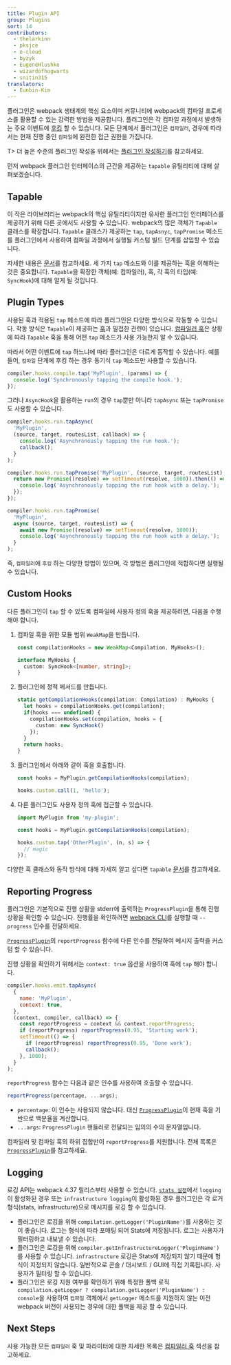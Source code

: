 ```yaml
---
title: Plugin API
group: Plugins
sort: 14
contributors:
  - thelarkinn
  - pksjce
  - e-cloud
  - byzyk
  - EugeneHlushko
  - wizardofhogwarts
  - snitin315
translators:
  - Eunbin-Kim
---
```


플러그인은 webpack 생태계의 핵심 요소이며
커뮤니티에 webpack의 컴파일 프로세스를 활용할 수 있는 강력한 방법을 제공합니다.
플러그인은 각 컴파일 과정에서 발생하는 주요 이벤트에 [후킹](/api/compiler-hooks/#hooks) 할 수 있습니다.
모든 단계에서 플러그인은 `컴파일러`,
경우에 따라서는 현재 진행 중인 `컴파일`에 완전한 접근 권한을 가집니다.

T> 더 높은 수준의 플러그인 작성을 위해서는
[플러그인 작성하기](/contribute/writing-a-plugin)를 참고하세요.

먼저 webpack 플러그인 인터페이스의 근간을 제공하는
`tapable` 유틸리티에 대해 살펴보겠습니다.

## Tapable

이 작은 라이브러리는 webpack의 핵심 유틸리티이지만
유사한 플러그인 인터페이스를 제공하기 위해 다른 곳에서도 사용할 수 있습니다.
webpack의 많은 객체가 `Tapable` 클래스를 확장합니다.
`Tapable` 클래스가 제공하는 `tap`, `tapAsnyc`, `tapPromise` 메소드를 플러그인에서 사용하여
컴파일 과정에서 실행될 커스텀 빌드 단계를 삽입할 수 있습니다.

자세한 내용은 [문서](https://github.com/webpack/tapable)를 참고하세요.
세 가지 `tap` 메소드와
이를 제공하는 훅을 이해하는 것은 중요합니다.
`Tapable`을 확장한 객체(예: 컴파일러),
훅, 각 훅의 타입(예: `SyncHook`)에 대해 알게 될 것입니다.

## Plugin Types

사용된 훅과 적용된 `tap` 메소드에 따라
플러그인은 다양한 방식으로 작동할 수 있습니다.
작동 방식은 `Tapable`이 제공하는 [훅](https://github.com/webpack/tapable#tapable)과 밀접한 관련이 있습니다.
[컴파일러 훅](/api/compiler-hooks/#hooks)은 상황에 따라 `Tapable` 훅을 통해
어떤 `tap` 메소드가 사용 가능한지 알 수 있습니다.

따라서 어떤 이벤트에 `tap` 하느냐에 따라 플러그인은 다르게 동작할 수 있습니다.
예를 들어, `컴파일` 단계에 후킹 하는 경우
동기식 `tap` 메소드만 사용할 수 있습니다.

```js
compiler.hooks.compile.tap('MyPlugin', (params) => {
  console.log('Synchronously tapping the compile hook.');
});
```

그러나 `AsyncHook`을 활용하는 `run`의 경우
`tap`뿐만 아니라 `tapAsync` 또는 `tapPromise`도 사용할 수 있습니다.

```js
compiler.hooks.run.tapAsync(
  'MyPlugin',
  (source, target, routesList, callback) => {
    console.log('Asynchronously tapping the run hook.');
    callback();
  }
);

compiler.hooks.run.tapPromise('MyPlugin', (source, target, routesList) => {
  return new Promise((resolve) => setTimeout(resolve, 1000)).then(() => {
    console.log('Asynchronously tapping the run hook with a delay.');
  });
});

compiler.hooks.run.tapPromise(
  'MyPlugin',
  async (source, target, routesList) => {
    await new Promise((resolve) => setTimeout(resolve, 1000));
    console.log('Asynchronously tapping the run hook with a delay.');
  }
);
```

즉, `컴파일러`에 `후킹` 하는 다양한 방법이 있으며,
각 방법은 플러그인에 적합하다면 실행될 수 있습니다.

## Custom Hooks

다른 플러그인이 `tap` 할 수 있도록 컴파일에 사용자 정의 훅을 제공하려면,
다음을 수행해야 합니다.

1. 컴파일 훅을 위한 모듈 범위 `WeakMap`을 만듭니다.

   ```ts
   const compilationHooks = new WeakMap<Compilation, MyHooks>();

   interface MyHooks {
     custom: SyncHook<[number, string]>;
   }
   ```

2. 플러그인에 정적 메서드를 만듭니다.

   ```ts
   static getCompilationHooks(compilation: Compilation) : MyHooks {
     let hooks = compilationHooks.get(compilation);
     if(hooks === undefined) {
       compilationHooks.set(compilation, hooks = {
         custom: new SyncHook()
       });
     }
     return hooks;
   }
   ```

3. 플러그인에서 아래와 같이 훅을 호출합니다.

   ```ts
   const hooks = MyPlugin.getCompilationHooks(compilation);

   hooks.custom.call(1, 'hello');
   ```

4. 다른 플러그인도 사용자 정의 훅에 접근할 수 있습니다.

   ```ts
   import MyPlugin from 'my-plugin';

   const hooks = MyPlugin.getCompilationHooks(compilation);

   hooks.custom.tap('OtherPlugin', (n, s) => {
     // magic
   });
   ```

다양한 훅 클래스와 동작 방식에 대해 자세히 알고 싶다면
`tapable` [문서](https://github.com/webpack/tapable)를 참고하세요.

## Reporting Progress

플러그인은 기본적으로 진행 상황을 stderr에 출력하는 `ProgressPlugin`을 통해 진행 상황을 확인할 수 있습니다. 진행률을 확인하려면 [webpack CLI](/api/cli/)를 실행할 때 `--progress` 인수를 전달하세요.

[`ProgressPlugin`](/plugins/progress-plugin/)의 `reportProgress` 함수에 다른 인수를 전달하여 메시지 출력을 커스텀 할 수 있습니다.

진행 상황을 확인하기 위해서는 `context: true` 옵션을 사용하여 훅에 `tap` 해야 합니다.

```js
compiler.hooks.emit.tapAsync(
  {
    name: 'MyPlugin',
    context: true,
  },
  (context, compiler, callback) => {
    const reportProgress = context && context.reportProgress;
    if (reportProgress) reportProgress(0.95, 'Starting work');
    setTimeout(() => {
      if (reportProgress) reportProgress(0.95, 'Done work');
      callback();
    }, 1000);
  }
);
```

`reportProgress` 함수는 다음과 같은 인수를 사용하여 호출할 수 있습니다.

```js
reportProgress(percentage, ...args);
```

- `percentage`: 이 인수는 사용되지 않습니다. 대신 [`ProgressPlugin`](/plugins/progress-plugin/)이 현재 훅을 기반으로 백분율을 계산합니다.
- `...args`: `ProgressPlugin` 핸들러로 전달되는 임의의 수의 문자열입니다.

컴파일러 및 컴파일 훅의 하위 집합만이 `reportProgress`를 지원합니다. 전체 목록은 [`ProgressPlugin`](/plugins/progress-plugin/#supported-hooks)를 참고하세요.

## Logging

로깅 API는 webpack 4.37 릴리스부터 사용할 수 있습니다. [`stats 설정`](/configuration/infrastructureLogging)에서 `logging`이 활성화된 경우 또는 `infrastructure logging`이 활성화된 경우 플러그인은 각 로거 형식(stats, infrastructure)으로 메시지를 로깅 할 수 있습니다.

- 플러그인은 로깅을 위해 `compilation.getLogger('PluginName')`를 사용하는 것이 좋습니다. 로그는 형식에 따라 포매팅 되어 Stats에 저장됩니다. 로그는 사용자가 필터링하고 내보낼 수 있습니다.
- 플러그인은 로깅을 위해 `compiler.getInfrastructureLogger('PluginName')`를 사용할 수 있습니다. `infrastructure` 로깅은 Stats에 저장되지 않기 때문에 형식이 지정되지 않습니다. 일반적으로 콘솔 / 대시보드 / GUI에 직접 기록됩니다. 사용자가 필터링 할 수 있습니다.
- 플러그인은 로깅 지원 여부를 확인하기 위해 특정한 폴백 로직 `compilation.getLogger ? compilation.getLogger('PluginName') : console`을 사용하여 `컴파일` 객체에서 `getLogger` 메소드를 지원하지 않는 이전 webpack 버전이 사용되는 경우에 대한 폴백을 제공 할 수 있습니다.

## Next Steps

사용 가능한 모든 `컴파일러` 훅 및 파라미터에 대한 자세한 목록은
[컴파일러 훅](/api/compiler-hooks/) 섹션을 참고하세요.
